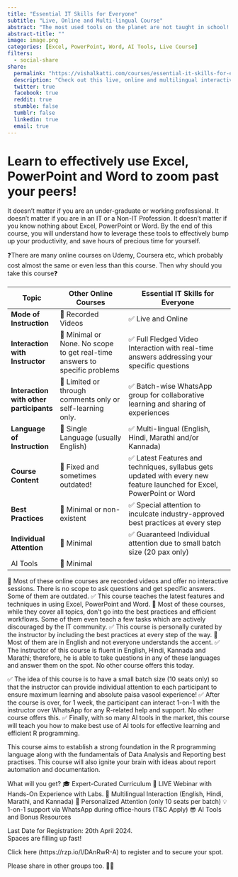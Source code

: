 ```yaml
---
title: "Essential IT Skills for Everyone"
subtitle: "Live, Online and Multi-lingual Course"
abstract: "The most used tools on the planet are not taught in school! This course aims to close that gap." 
abstract-title: ""
image: image.png
categories: [Excel, PowerPoint, Word, AI Tools, Live Course]
filters:
  - social-share
share:
  permalink: "https://vishalkatti.com/courses/essential-it-skills-for-everyone"
  description: "Check out this live, online and multilingual interactive course on Excel, PowerPoint and Word.\nLearn the latest features, get tips and tricks on how to use AI Tools, Career Guidance and Bonus Resources worth 💲💲💲"
  twitter: true
  facebook: true
  reddit: true
  stumble: false
  tumblr: false
  linkedin: true
  email: true
---
```


::: column-screen
:::

# Learn to effectively use Excel, PowerPoint and Word to zoom past your peers! {.unnumbered .unlisted}

It doesn't matter if you are an under-graduate or working professional. It doesn't matter if you are in an IT or a Non-IT Profession. It doesn't matter if you know nothing about Excel, PowerPoint or Word. By the end of this course, you will understand how to leverage these tools to effectively bump up your productivity, and save hours of precious time for yourself.

❓There are many online courses on Udemy, Coursera etc, which probably cost almost the same or even less than this course. Then why should you take this course❓

| Topic                                   | Other Online Courses                                                       | Essential IT Skills for Everyone                                                                                       |
|-----------------------------------------|----------------------------------------------------------------------------|------------------------------------------------------------------------------------------------------------------------|
| **Mode of Instruction**                 | 💢 Recorded Videos                                                         | ✅ Live and Online                                                                                                     |
| **Interaction with Instructor**         | 💢 Minimal or None. No scope to get real-time answers to specific problems | ✅ Full Fledged Video Interaction with real-time answers addressing your specific questions                            |
| **Interaction with other participants** | 💢 Limited or through comments only or self-learning only.                 | ✅ Batch-wise WhatsApp group for collaborative learning and sharing of experiences                                     |
| **Language of Instruction**             | 💢 Single Language (usually English)                                       | ✅ Multi-lingual (English, Hindi, Marathi and/or Kannada)                                                              |
| **Course Content**                      | 💢 Fixed and sometimes outdated!                                           | ✅ Latest Features and techniques, syllabus gets updated with every new feature launched for Excel, PowerPoint or Word |
| **Best Practices**                      | 💢 Minimal or non-existent                                                 | ✅ Special attention to inculcate industry-approved best practices at every step                                       |
| **Individual Attention**                | 💢 Minimal                                                                 | ✅ Guaranteed Individual attention due to small batch size (20 pax only)                                               |
| AI Tools                                | 💢 Minimal                                                                 |                                                                                                                        |

💢 Most of these online courses are recorded videos and offer no interactive sessions. There is no scope to ask questions and get specific answers. Some of them are outdated. ✅ This course teaches the latest features and techniques in using Excel, PowerPoint and Word. 💢 Most of these courses, while they cover all topics, don't go into the best practices and efficient workflows. Some of them even teach a few tasks which are actively discouraged by the IT community. ✅ This course is personally curated by the instructor by including the best practices at every step of the way. 💢 Most of them are in English and not everyone understands the accent. ✅ The instructor of this course is fluent in English, Hindi, Kannada and Marathi; therefore, he is able to take questions in any of these languages and answer them on the spot. No other course offers this today.

✅ The idea of this course is to have a small batch size (10 seats only) so that the instructor can provide individual attention to each participant to ensure maximum learning and absolute paisa vasool experience! ✅ After the course is over, for 1 week, the participant can interact 1-on-1 with the instructor over WhatsApp for any R-related help and support. No other course offers this. ✅ Finally, with so many AI tools in the market, this course will teach you how to make best use of AI tools for effective learning and efficient R programming.

This course aims to establish a strong foundation in the R programming language along with the fundamentals of Data Analysis and Reporting best practises. This course will also ignite your brain with ideas about report automation and documentation.

What will you get? 🎓 Expert-Curated Curriculum 🚀 LIVE Webinar with Hands-On Experience with Labs. 💬 Multilingual Interaction (English, Hindi, Marathi, and Kannada) 🌟 Personalized Attention (only 10 seats per batch) 💡 1-on-1 support via WhatsApp during office-hours (T&C Apply) 😎 AI Tools and Bonus Resources

Last Date for Registration: 20th April 2024.\
Spaces are filling up fast!

Click here (https://rzp.io/l/DAnRwR-A) to register and to secure your spot.

Please share in other groups too. 🙏🏼

